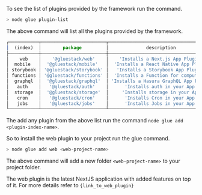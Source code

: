 



To see the list of plugins provided by the framework run the command.

```jsx
> node glue plugin-list
```

The above command will list all the plugins provided by the framework.

```jsx
┌───────────┬────────────────────────┬────────────────────────────────────────┐
│  (index)  │        package         │              description               │
├───────────┼────────────────────────┼────────────────────────────────────────┤
│    web    │    '@gluestack/web'    │    'Installs a Next.js App Plugin'     │
│  mobile   │  '@gluestack/mobile'   │  'Installs a React Native App Plugin'  │
│ storybook │ '@gluestack/storybook' │   'Installs a Storybook App Plugin'    │
│ functions │ '@gluestack/functions' │  'Installs a Function for computing'   │
│  graphql  │  '@gluestack/graphql'  │ 'Installs a Hasura GraphQL App Plugin' │
│   auth    │   '@gluestack/auth'    │      'Installs auth in your App'       │
│  storage  │  '@gluestack/storage'  │     'Installs storage in your App'     │
│   cron    │   '@gluestack/cron'    │      'Installs Cron in your App'       │
│   jobs    │   '@gluestack/jobs'    │      'Installs Jobs in your App'       │
└───────────┴────────────────────────┴────────────────────────────────────────┘
```

The add any plugin from the above list run the command `node glue add <plugin-index-name>`.

So to install the web plugin to your project run the glue command.

```jsx
> node glue add web <web-project-name>
```

The above command will add a new folder `<web-project-name>` to your project folder.

The web plugin is the latest NextJS application with added features on top of it. For more details refer to `{link_to_web_plugin}`
